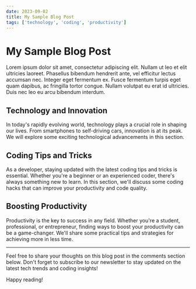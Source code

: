 ```yaml
---
date: 2023-09-02
title: My Sample Blog Post
tags: ['technology', 'coding', 'productivity']
---
```


# My Sample Blog Post

Lorem ipsum dolor sit amet, consectetur adipiscing elit. Nullam ut leo et elit ultricies laoreet. Phasellus bibendum hendrerit ante, vel efficitur lectus accumsan nec. Integer eget fermentum ex. Fusce fermentum turpis eget quam dapibus, ac fringilla tortor congue. Nullam volutpat eu erat id ultricies. Duis nec leo eu arcu bibendum interdum.

## Technology and Innovation

In today's rapidly evolving world, technology plays a crucial role in shaping our lives. From smartphones to self-driving cars, innovation is at its peak. We will explore some exciting technological advancements in this section.

## Coding Tips and Tricks

As a developer, staying updated with the latest coding tips and tricks is essential. Whether you're a beginner or an experienced coder, there's always something new to learn. In this section, we'll discuss some coding hacks that can improve your productivity and code quality.

## Boosting Productivity

Productivity is the key to success in any field. Whether you're a student, professional, or entrepreneur, finding ways to boost your productivity can be a game-changer. We'll share some practical tips and strategies for achieving more in less time.

---

Feel free to share your thoughts on this blog post in the comments section below. Don't forget to subscribe to our newsletter to stay updated on the latest tech trends and coding insights!

Happy reading!
